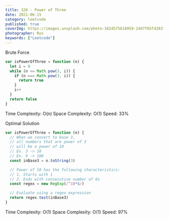 ```yaml
---
title: 326 - Power of Three
date: 2021-06-15
category: leetcode
published: true
coverImg: https://images.unsplash.com/photo-1624575618959-2497f65f4283?ixid=MnwxMjA3fDB8MHxwaG90by1wYWdlfHx8fGVufDB8fHx8&ixlib=rb-1.2.1&auto=format&fit=crop&w=1641&q=80
photographer: Ros
keywords: ["Leetcode"]
---
```


Brute Force

```js
var isPowerOfThree = function (n) {
  let i = 0
  while (n <= Math.pow(3, i)) {
    if (n === Math.pow(3, i)) {
      return true
    }
    i++
  }
  return false
}
```

Time Complexity: O(n)
Space Complexity: O(1)
Speed: 33%

Optimal Solution

```js
var isPowerOfThree = function (n) {
  // When we convert to base 3,
  // all numbers that are power of 3
  // will be a power of 10
  // Ex. 3 -> 10
  // Ex. 9 -> 100
  const inBase3 = n.toString(3)

  // Power of 10 has the following characteristics:
  // 1. Starts with 1
  // 2. Ends with consecutive number of 0s
  const regex = new RegExp(/^10*$/)

  // Evaluate using a regex expression
  return regex.test(inBase3)
}
```

Time Complexity: O(1)
Space Complexity: O(1)
Speed: 97%
